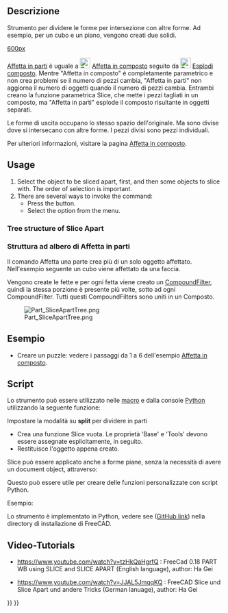 <languages/>

{{Docnav/it
|[[Part_BooleanFragments/it|Frammenti booleani]]
|[[Part_Slice/it|Affetta in composto]]
|[[Part_Workbench/it|Part]]
|IconL=Part_BooleanFragments.svg
|IconR=Part_Slice.svg
|IconC=Workbench_Part.svg
}}

{{GuiCommand/it
|Name=Part SliceApart
|Name/it=Part Affetta in parti
|MenuLocation=Parte → Dividi → Affetta in parti
|Workbenches=[[Part_Workbench/it|Part]]
|Version=0.18
|SeeAlso=[[Part_Slice/it|Affetta in composto]], [[Part_ExplodeCompound/it|Esplodi il composto]]
}}

<span id="Description"></span>
==Descrizione== 

<div class="mw-translate-fuzzy">
Strumento per dividere le forme per intersezione con altre forme. Ad esempio, per un cubo e un piano, vengono creati due solidi.
</div>

[[image:Part_Slice_Demo.png|600px]]

{{Caption| Nella figura sopraː i pezzi sono stati separati manualmente dopo l'operazione, per rendere visibili le singole parti.}}

[[Part SliceApart/it|Affetta in parti]] è uguale a [[Image:Part_Slice.svg|24px|link=Part_Slice]] [[Part Slice/it|Affetta in composto]] seguito da [[Image:Part_ExplodeCompound.svg|24px]] [[Part_ExplodeCompound/it|Esplodi composto]]. Mentre "Affetta in composto" è completamente parametrico e non crea problemi se il numero di pezzi cambia, "Affetta in parti" non aggiorna il numero di oggetti quando il numero di pezzi cambia.
Entrambi creano la funzione parametrica Slice, che mette i pezzi tagliati in un composto, ma "Affetta in parti" esplode il composto risultante in oggetti separati.

Le forme di uscita occupano lo stesso spazio dell'originale. Ma sono divise dove si intersecano con altre forme. I pezzi divisi sono pezzi individuali. 

Per ulteriori informazioni, visitare la pagina [[Part_Slice/it|Affetta in composto]].

==Usage==

# Select the object to be sliced apart, first, and then some objects to slice with. The order of selection is important.
# There are several ways to invoke the command:
#* Press the {{Button|[[Image:Part_SliceApart.svg|16px]] [[Part_SliceApart|Slice apart]]}} button.
#* Select the {{MenuCommand|Part → Split → Slice apart}} option from the menu.

===Tree structure of Slice Apart===

<div class="mw-translate-fuzzy">
===Struttura ad albero di Affetta in parti===
Il comando Affetta una parte crea più di un solo oggetto affettato. Nell'esempio seguente un cubo viene affettato da una faccia.
</div>

Vengono create le fette e per ogni fetta viene creato un [[Part CompoundFilter/it|CompoundFilter]], quindi la stessa porzione è presente più volte, sotto ad ogni CompoundFilter. Tutti questi CompoundFilters sono uniti in un Composto.

[[Image:Part_SliceApartTree.png]]

<span id="Example"></span>
==Esempio==

* Creare un puzzle: vedere i passaggi da 1 a 6 dell'esempio [[Part_Slice/it|Affetta in composto]].

<span id="Scripting"></span>
== Script == 

Lo strumento può essere utilizzato nelle [[macros/it|macro]] e dalla console [[Python/it|Python]] utilizzando la seguente funzione:

 {{incode|BOPTools.SplitFeatures.makeSlice(name)}}

Impostare la modalità su '''split''' per dividere in parti

* Crea una funzione Slice vuota. Le proprietà 'Base' e 'Tools' devono essere assegnate esplicitamente, in seguito.
* Restituisce l'oggetto appena creato.

Slice può essere applicato anche a forme piane, senza la necessità di avere un document object, attraverso:

{{Code|code=BOPTools.SplitAPI.slice(base_shape, tool_shapes, mode, tolerance = 0.0)}}

Questo può essere utile per creare delle funzioni personalizzate con script Python.


Esempio:

{{code|code=
import BOPTools.SplitFeatures
j = BOPTools.SplitFeatures.makeSlice(name= 'Slice')
j.Base = FreeCADGui.Selection.getSelection()[0]
j.Tools = FreeCADGui.Selection.getSelection()[1:]
}}

Lo strumento è implementato in Python, vedere see {{FileName|/Mod/Part/BOPTools/SplitFeatures.py}} ([https://github.com/FreeCAD/FreeCAD/blob/master/src/Mod/Part/BOPTools/SplitFeatures.py GitHub link]) nella directory di installazione di FreeCAD.

==Video-Tutorials== 

* https://www.youtube.com/watch?v=tzHkQaHgrfQ : FreeCad 0.18 PART WB using SLICE and SLICE APART (English language), author: Ha Gei

* https://www.youtube.com/watch?v=JJAL5JmqqKQ : FreeCAD Slice und Slice Apart und andere Tricks (German lanuage), author: Ha Gei


{{Docnav/it
|[[Part_BooleanFragments/it|Frammenti booleani]]
|[[Part_Slice/it|Affetta in composto]]
|[[Part_Workbench/it|Part]]
|IconL=Part_BooleanFragments.svg
|IconR=Part_Slice.svg
|IconC=Workbench_Part.svg
}}

{{Part Tools navi{{#translation:}}}}
{{Userdocnavi{{#translation:}}}}
